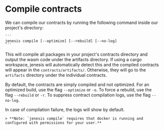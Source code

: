 # Compile contracts

We can compile our contracts by running the following command inside our project's directory:

    ```
    jenesis compile [--optimize] [--rebuild] [--no-log]
    ```

This will compile all packages in your project's contracts directory and output the wasm code under the artifacts directory.
If using a cargo workspace, jenesis will automatically detect this and the compiled contracts will appear in the `contracts/artifacts/`. Otherwise, they will go to the `artifacts` directory under the individual contracts.

By default, the contracts are simply compiled and not optimized. For an optimized build, use the flag `--optimize` or `-o`.
To force a rebuild, use the flag `--rebuild` or `-r`. To suppress contract compilation logs, use the flag `--no-log`.

In case of compilation failure, the logs will show by default.

    > **Note: `jenesis compile` requires that docker is running and configured with permissions for your user.**
